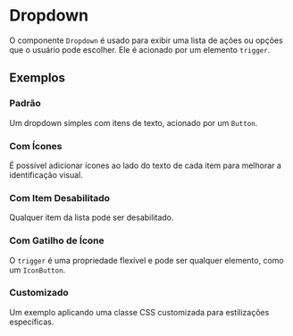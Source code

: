 
<Meta of={DropdownStories} />

# Dropdown

O componente `Dropdown` é usado para exibir uma lista de ações ou opções que o usuário pode escolher. Ele é acionado por um elemento `trigger`.

<Controls />

## Exemplos

### Padrão
Um dropdown simples com itens de texto, acionado por um `Button`.
<Canvas of={DropdownStories.Default} />

### Com Ícones
É possível adicionar ícones ao lado do texto de cada item para melhorar a identificação visual.
<Canvas of={DropdownStories.WithIcons} />

### Com Item Desabilitado
Qualquer item da lista pode ser desabilitado.
<Canvas of={DropdownStories.WithDisabledItem} />

### Com Gatilho de Ícone
O `trigger` é uma propriedade flexível e pode ser qualquer elemento, como um `IconButton`.
<Canvas of={DropdownStories.WithIconButtonTrigger} />

### Customizado
Um exemplo aplicando uma classe CSS customizada para estilizações específicas.
<Canvas of={DropdownStories.WithCustomClassName} />

